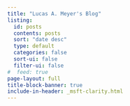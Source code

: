 ```yaml
---
title: "Lucas A. Meyer's Blog"
listing:
  id: posts
  contents: posts
  sort: "date desc"
  type: default
  categories: false
  sort-ui: false
  filter-ui: false
#  feed: true
page-layout: full
title-block-banner: true
include-in-header: _msft-clarity.html
---
```


:::{#posts}
:::

<!--- <hr><p>You can also find me on <a rel="me" href="https://data-folks.masto.host/@lucasmeyer">Mastodon</a></p>. --->
